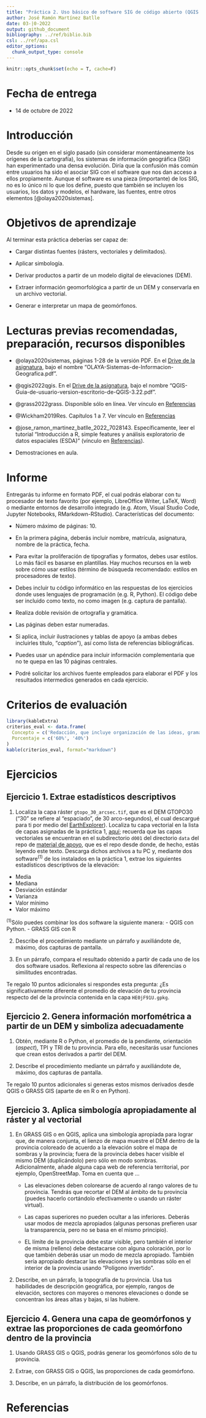 ```yaml
---
title: "Práctica 2. Uso básico de software SIG de código abierto (QGIS + GRASS GIS + R + Python): derivar productos, estadística zonal, simbología."
author: José Ramón Martínez Batlle
date: 03-|0-2022
output: github_document
bibliography: ../ref/biblio.bib
csl: ../ref/apa.csl
editor_options: 
  chunk_output_type: console
---
```


```r
knitr::opts_chunk$set(echo = T, cache=F)
```

# Fecha de entrega

- 14 de octubre de 2022

# Introducción

Desde su origen en el siglo pasado (sin considerar momentáneamente los orígenes de la cartografía), los sistemas de información geográfica (SIG) han experimentado una densa evolución. Diría que la confusión más común entre usuarios ha sido el asociar SIG con el software que nos dan acceso a ellos propiamente. Aunque el software es una pieza (importante) de los SIG, no es lo único ni lo que los define, puesto que también se incluyen los usuarios, los datos y modelos, el hardware, las fuentes, entre otros elementos [@olaya2020sistemas].

# Objetivos de aprendizaje

Al terminar esta práctica deberías ser capaz de:

- Cargar distintas fuentes (rásters, vectoriales y delimitados).

- Aplicar simbología.

- Derivar productos a partir de un modelo digital de elevaciones (DEM).

- Extraer información geomorfológica a partir de un DEM y conservarla en un archivo vectorial.

- Generar e interpretar un mapa de geomórfonos.

# Lecturas previas recomendadas, preparación, recursos disponibles

- @olaya2020sistemas, páginas 1-28 de la versión PDF. En el [Drive de la asignatura](https://drive.google.com/drive/folders/1orlvmg86kad08FznStkmYaesxaTbzAQD?usp=sharing), bajo el nombre "OLAYA-Sistemas-de-Informacion-Geografica.pdf".

- @qgis2022qgis\.  En el [Drive de la asignatura](https://drive.google.com/drive/folders/1orlvmg86kad08FznStkmYaesxaTbzAQD?usp=sharing), bajo el nombre "QGIS-Guia-de-usuario-version-escritorio-de-QGIS-3.22.pdf".

- @grass2022grass\. Disponible sólo en línea. Ver vínculo en [Referencias](#referencias)

- @Wickham2019Res\. Capítulos 1 a 7. Ver vínculo en [Referencias](#referencias)

- @jose_ramon_martinez_batlle_2022_7028143\. Específicamente, leer el tutorial "Introducción a R, simple features y análisis exploratorio de datos espaciales (ESDA)" (vínculo en [Referencias](#referencias)).

- Demostraciones en aula.

# Informe

Entregarás tu informe en formato PDF, el cual podrás elaborar con tu procesador de texto favorito (por ejemplo, LibreOffice Writer, LaTeX, Word) o mediante entornos de desarrollo integrado (e.g. Atom, Visual Studio Code, Jupyter Notebooks, RMarkdown-RStudio). Características del documento:

- Número máximo de páginas: 10.

- En la primera página, deberás incluir nombre, matrícula, asignatura, nombre de la práctica, fecha.

- Para evitar la proliferación de tipografías y formatos, debes usar estilos. Lo más fácil es basarse en plantillas. Hay muchos recursos en la web sobre cómo usar estilos (término de búsqueda recomendado: estilos en procesadores de texto).

- Debes incluir tu código informático en las respuestas de los ejercicios donde uses lenguajes de programación (e.g. R, Python). El código debe ser incluido como texto, no como imagen (e.g. captura de pantalla).

- Realiza doble revisión de ortografía y gramática.

- Las páginas deben estar numeradas.

- Si aplica, incluir ilustraciones y tablas de apoyo (a ambas debes incluirles título, "*caption*"), así como lista de referencias bibliográficas.

- Puedes usar un apéndice para incluir información complementaria que no te quepa en las 10 páginas centrales.

- Podré solicitar los archivos fuente empleados para elaborar el PDF y los resultados intermedios generados en cada ejercicio.

# Criterios de evaluación

```r
library(kableExtra)
criterios_eval <- data.frame(
  Concepto = c('Redacción, que incluye organización de las ideas, gramática, ortografía', 'Presentación, que incluye uso apropiado de estilos, tablas y figuras (legibilidad, uso de *caption*), numeración de páginas'),
  Porcentaje = c('60%', '40%')
)
kable(criterios_eval, format="markdown")
```


# Ejercicios

## Ejercicio 1. Extrae estadísticos descriptivos

1. Localiza la capa ráster `gtopo_30_arcsec.tif`, que es el DEM GTOPO30 ("30" se refiere al "espaciado", de 30 arco-segundos), el cual descargué para ti por medio del [EarthExplorer](https://earthexplorer.usgs.gov/)). Localiza tu capa vectorial en la lista de capas asignadas de la práctica 1, [aquí](practica-1.md#1a-instala-y-prueba-qgis); recuerda que las capas vectoriales se encuentran en el subdirectorio `d001` del directorio `data` del repo de [material de apoyo](https://github.com/geomorfologia-202202/material-de-apoyo), que es el repo desde donde, de hecho, estás leyendo este texto. Descarga dichos archivos a tu PC y, mediante dos software<sup>(1)</sup> de los instalados en la práctica 1, extrae los siguientes estadísticos descriptivos de la elevación:

- Media
- Mediana
- Desviación estándar
- Varianza
- Valor mínimo
- Valor máximo

<sup>(1)</sup>Sólo puedes combinar los dos software la siguiente manera:
- QGIS con Python.
- GRASS GIS con R

2. Describe el procedimiento mediante un párrafo y auxiliándote de, máximo, dos capturas de pantalla.

3. En un párrafo, compara el resultado obtenido a partir de cada uno de los dos software usados. Reflexiona al respecto sobre las diferencias o similitudes encontradas.

Te regalo 10 puntos adicionales si respondes esta pregunta: ¿Es significativamente diferente el promedio de elevación de tu provincia respecto del de la provincia contenida en la capa `HE0jF91U.gpkg`.

## Ejercicio 2. Genera información morfométrica a partir de un DEM y simboliza adecuadamente

1. Obtén, mediante R o Python, el promedio de la pendiente, orientación (*aspect*), TPI y TRI de tu provincia. Para ello, necesitarás usar funciones que crean estos derivados a partir del DEM.

2. Describe el procedimiento mediante un párrafo y auxiliándote de, máximo, dos capturas de pantalla.

Te regalo 10 puntos adicionales si generas estos mismos derivados desde QGIS o GRASS GIS (aparte de en R o en Python).

## Ejercicio 3. Aplica simbología apropiadamente al ráster y al vectorial

1. En GRASS GIS o en QGIS, aplica una simbología apropiada para lograr que, de manera conjunta, el lienzo de mapa muestre el DEM dentro de la provincia coloreado de acuerdo a la elevación sobre el mapa de sombras y la provincia; fuera de la provincia debes hacer visible el mismo DEM (duplicándolo) pero sólo en modo sombras. Adicionalmente, añade alguna capa web de referencia territorial, por ejemplo, OpenStreetMap. Toma en cuenta que  ...

    - Las elevaciones deben colorearse de acuerdo al rango valores de tu provincia. Tendrás que recortar el DEM al ámbito de tu provincia (puedes hacerlo cortándolo efectivamente o usando un ráster virtual).

    - Las capas superiores no pueden ocultar a las inferiores. Deberás usar modos de mezcla apropiados (algunas personas prefieren usar la transparencia, pero no se basa en el mismo principio).
    
    - EL límite de la provincia debe estar visible, pero también el interior de misma (relleno) debe destacarse con alguna coloración, por lo que también deberás usar un modo de mezcla apropiado. También sería apropiado destacar las elevaciones y las sombras sólo en el interior de la provincia usando "Polígono invertido".
    
2. Describe, en un párrafo, la topografía de tu provincia. Usa tus habilidades de descripción geográfica, por ejemplo, rangos de elevación, sectores con mayores o menores elevaciones o donde se concentran los áreas altas y bajas, si las hubiere. 
    
## Ejercicio 4. Genera una capa de geomórfonos y extrae las proporciones de cada geomórfono dentro de la provincia

1. Usando GRASS GIS o QGIS, podrás generar los geomórfonos sólo de tu provincia.

2. Extrae, con GRASS GIS o QGIS, las proporciones de cada geomórfono.

3. Describe, en un párrafo, la distribución de los geomórfonos.

# Referencias

